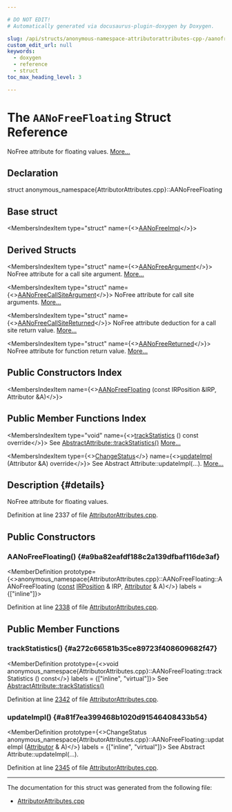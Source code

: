 ```yaml
---

# DO NOT EDIT!
# Automatically generated via docusaurus-plugin-doxygen by Doxygen.

slug: /api/structs/anonymous-namespace-attributorattributes-cpp-/aanofreefloating
custom_edit_url: null
keywords:
  - doxygen
  - reference
  - struct
toc_max_heading_level: 3

---
```





# The `AANoFreeFloating` Struct Reference

<DoxygenPage pluginConfig={pluginConfig}>

NoFree attribute for floating values. <a href="#details">More...</a>

## Declaration

<CodeBlock>struct anonymous_namespace{AttributorAttributes.cpp}::AANoFreeFloating</CodeBlock>

## Base struct

<MembersIndex>

<MembersIndexItem
  type="struct"
  name={<><a href="/docs/api/structs/anonymous-namespace-attributorattributes-cpp-/aanofreeimpl">AANoFreeImpl</a></>}>
</MembersIndexItem>

</MembersIndex>

## Derived Structs

<MembersIndex>

<MembersIndexItem
  type="struct"
  name={<><a href="/docs/api/structs/anonymous-namespace-attributorattributes-cpp-/aanofreeargument">AANoFreeArgument</a></>}>
NoFree attribute for a call site argument. <a href="/docs/api/structs/anonymous-namespace-attributorattributes-cpp-/aanofreeargument/#details">More...</a>
</MembersIndexItem>

<MembersIndexItem
  type="struct"
  name={<><a href="/docs/api/structs/anonymous-namespace-attributorattributes-cpp-/aanofreecallsiteargument">AANoFreeCallSiteArgument</a></>}>
NoFree attribute for call site arguments. <a href="/docs/api/structs/anonymous-namespace-attributorattributes-cpp-/aanofreecallsiteargument/#details">More...</a>
</MembersIndexItem>

<MembersIndexItem
  type="struct"
  name={<><a href="/docs/api/structs/anonymous-namespace-attributorattributes-cpp-/aanofreecallsitereturned">AANoFreeCallSiteReturned</a></>}>
NoFree attribute deduction for a call site return value. <a href="/docs/api/structs/anonymous-namespace-attributorattributes-cpp-/aanofreecallsitereturned/#details">More...</a>
</MembersIndexItem>

<MembersIndexItem
  type="struct"
  name={<><a href="/docs/api/structs/anonymous-namespace-attributorattributes-cpp-/aanofreereturned">AANoFreeReturned</a></>}>
NoFree attribute for function return value. <a href="/docs/api/structs/anonymous-namespace-attributorattributes-cpp-/aanofreereturned/#details">More...</a>
</MembersIndexItem>

</MembersIndex>

## Public Constructors Index

<MembersIndex>

<MembersIndexItem
  name={<><a href="#a9ba82eafdf188c2a139dfbaf116de3af">AANoFreeFloating</a> (const IRPosition &amp;IRP, Attributor &amp;A)</>}>
</MembersIndexItem>

</MembersIndex>

## Public Member Functions Index

<MembersIndex>

<MembersIndexItem
  type="void"
  name={<><a href="#a272c66581b35ce89723f408609682f47">trackStatistics</a> () const override</>}>
See <a href="/docs/api/structs/llvm/abstractattribute/#add85e4d78cefc67429904d7492aff9a4">AbstractAttribute::trackStatistics()</a> <a href="#a272c66581b35ce89723f408609682f47">More...</a>
</MembersIndexItem>

<MembersIndexItem
  type={<><a href="/docs/api/namespaces/llvm/#acd850975ae5042cacb64a9d0ea4715f3">ChangeStatus</a></>}
  name={<><a href="#a81f7ea399468b1020d91546408433b54">updateImpl</a> (Attributor &amp;A) override</>}>
See Abstract Attribute::updateImpl(...). <a href="#a81f7ea399468b1020d91546408433b54">More...</a>
</MembersIndexItem>

</MembersIndex>

## Description {#details}

NoFree attribute for floating values.

Definition at line 2337 of file <a href="/docs/api/files/lib/lib/transforms/lib/transforms/ipo/attributorattributes-cpp">AttributorAttributes.cpp</a>.

<SectionDefinition>

## Public Constructors

### AANoFreeFloating() {#a9ba82eafdf188c2a139dfbaf116de3af}

<MemberDefinition
  prototype={<>anonymous&#95;namespace&#123;AttributorAttributes.cpp&#125;::AANoFreeFloating::AANoFreeFloating (<a href="/docs/api/files/lib/lib/target/lib/target/aarch64/aarch64promoteconstant-cpp/#a90f8350fecae261c25be85d38b451bff">const</a> <a href="/docs/api/structs/llvm/irposition">IRPosition</a> &amp; IRP, <a href="/docs/api/structs/llvm/attributor">Attributor</a> &amp; A)</>}
  labels = {["inline"]}>

Definition at line <a href="/docs/api/files/lib/lib/transforms/lib/transforms/ipo/attributorattributes-cpp/#l02338">2338</a> of file <a href="/docs/api/files/lib/lib/transforms/lib/transforms/ipo/attributorattributes-cpp">AttributorAttributes.cpp</a>.
</MemberDefinition>

</SectionDefinition>

<SectionDefinition>

## Public Member Functions

### trackStatistics() {#a272c66581b35ce89723f408609682f47}

<MemberDefinition
  prototype={<>void anonymous&#95;namespace&#123;AttributorAttributes.cpp&#125;::AANoFreeFloating::trackStatistics () const</>}
  labels = {["inline", "virtual"]}>
See <a href="/docs/api/structs/llvm/abstractattribute/#add85e4d78cefc67429904d7492aff9a4">AbstractAttribute::trackStatistics()</a>

Definition at line <a href="/docs/api/files/lib/lib/transforms/lib/transforms/ipo/attributorattributes-cpp/#l02342">2342</a> of file <a href="/docs/api/files/lib/lib/transforms/lib/transforms/ipo/attributorattributes-cpp">AttributorAttributes.cpp</a>.
</MemberDefinition>

### updateImpl() {#a81f7ea399468b1020d91546408433b54}

<MemberDefinition
  prototype={<>ChangeStatus anonymous&#95;namespace&#123;AttributorAttributes.cpp&#125;::AANoFreeFloating::updateImpl (<a href="/docs/api/structs/llvm/attributor">Attributor</a> &amp; A)</>}
  labels = {["inline", "virtual"]}>
See Abstract Attribute::updateImpl(...).

Definition at line <a href="/docs/api/files/lib/lib/transforms/lib/transforms/ipo/attributorattributes-cpp/#l02345">2345</a> of file <a href="/docs/api/files/lib/lib/transforms/lib/transforms/ipo/attributorattributes-cpp">AttributorAttributes.cpp</a>.
</MemberDefinition>

</SectionDefinition>

<hr/>

The documentation for this struct was generated from the following file:

<ul>
<li><a href="/docs/api/files/lib/lib/transforms/lib/transforms/ipo/attributorattributes-cpp">AttributorAttributes.cpp</a></li>
</ul>

</DoxygenPage>
